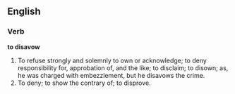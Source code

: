 ==English==

===Verb===

'''to disavow'''

#To refuse strongly and solemnly to own or acknowledge; to deny responsibility for, approbation of, and the like; to disclaim; to disown; as, he was charged with embezzlement, but he disavows the crime.
#To deny; to show the contrary of; to disprove.